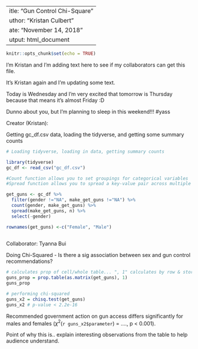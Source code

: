  ---
title: "Gun Control Chi-Square"
author: "Kristan Culbert"
date: "November 14, 2018"
output: html_document
---

```r
knitr::opts_chunk$set(echo = TRUE)
```

I'm Kristan and I'm adding text here to see if my collaborators can get this file. 

It's Kristan again and I'm updating some text. 

Today is Wednesday and I'm very excited that tomorrow is Thursday because that means it's almost Friday :D

Dunno about you, but I'm planning to sleep in this weekend!!! #yass

Creator (Kristan): 

Getting gc_df.csv data, loading the tidyverse, and getting some summary counts

```r

# Loading tidyverse, loading in data, getting summary counts

library(tidyverse)
gc_df <- read_csv("gc_df.csv")

#Count function allows you to set groupings for categorical variables
#Spread function allows you to spread a key-value pair across multiple columns.

get_guns <- gc_df %>% 
  filter(gender !="NA", make_get_guns !="NA") %>% 
  count(gender, make_get_guns) %>% 
  spread(make_get_guns, n) %>% 
  select(-gender)

rownames(get_guns) <-c("Female", "Male")
  
```

Collaborator: Tyanna Bui

Doing Chi-Squared - Is there a sig association between sex and gun control recommendations?

```r
# calculates prop of cell/whole table... ", 1" calculates by row & storing as matrix (as.matrix)
guns_prop = prop.table(as.matrix(get_guns), 1) 
guns_prop

# performing chi-squared
guns_x2 = chisq.test(get_guns)
guns_x2 # p-value < 2.2e-16

```

Recommended government action on gun access differs significantly for males and females ($\chi^2$(`r guns_x2$parameter`) = ...., p < 0.001).

Point of why this is.. explain interesting observations from the table to help audience understand.






